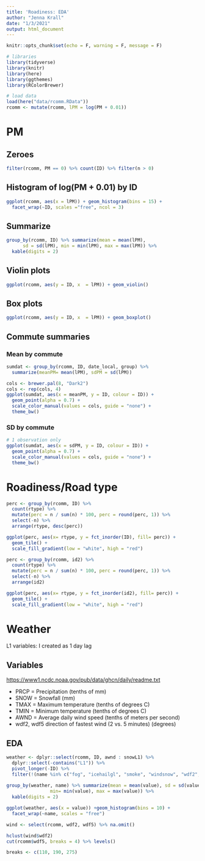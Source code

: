 ```yaml
---
title: 'Roadiness: EDA'
author: "Jenna Krall"
date: "1/3/2021"
output: html_document
---
```


```r
knitr::opts_chunk$set(echo = F, warning = F, message = F)
```

```r
# libraries
library(tidyverse)
library(knitr)
library(here)
library(ggthemes)
library(RColorBrewer)

```


```r
# load data
load(here("data/rcomm.RData"))
rcomm <- mutate(rcomm, lPM = log(PM + 0.01))
```


# PM

## Zeroes

```r
filter(rcomm, PM == 0) %>% count(ID) %>% filter(n > 0)
```

## Histogram of log(PM + 0.01) by ID


```r
ggplot(rcomm, aes(x = lPM)) + geom_histogram(bins = 15) + 
  facet_wrap(~ID, scales ="free", ncol = 3)

```

## Summarize

```r

group_by(rcomm, ID) %>% summarize(mean = mean(lPM), 
      sd = sd(lPM), min = min(lPM), max = max(lPM)) %>%
  kable(digits = 2)
```

## Violin plots

```r
ggplot(rcomm, aes(y = ID, x  = lPM)) + geom_violin()
```



## Box plots

```r
ggplot(rcomm, aes(y = ID, x  = lPM)) + geom_boxplot()
```


## Commute summaries

### Mean by commute

```r
sumdat <- group_by(rcomm, ID, date_local, group) %>%
  summarize(meanPM= mean(lPM), sdPM = sd(lPM))

cols <- brewer.pal(8, "Dark2")
cols <- rep(cols, 4)
ggplot(sumdat, aes(x = meanPM, y = ID, colour = ID)) +
  geom_point(alpha = 0.7) +
  scale_color_manual(values = cols, guide = "none") +
  theme_bw()
```

### SD by commute

```r
# 1 observation only
ggplot(sumdat, aes(x = sdPM, y = ID, colour = ID)) +
  geom_point(alpha = 0.7) +
  scale_color_manual(values = cols, guide = "none") +
  theme_bw()
```


# Roadiness/Road type

```r
perc <- group_by(rcomm, ID) %>%
  count(rtype) %>%
  mutate(perc = n / sum(n) * 100, perc = round(perc, 1)) %>%
  select(-n) %>%
  arrange(rtype, desc(perc))

ggplot(perc, aes(x= rtype, y = fct_inorder(ID), fill= perc)) + 
  geom_tile() +
  scale_fill_gradient(low = "white", high = "red")
```


```r
perc <- group_by(rcomm, id2) %>%
  count(rtype) %>%
  mutate(perc = n / sum(n) * 100, perc = round(perc, 1)) %>%
  select(-n) %>%
  arrange(id2)

ggplot(perc, aes(x= rtype, y = fct_inorder(id2), fill= perc)) + 
  geom_tile() +
  scale_fill_gradient(low = "white", high = "red")
```


# Weather

L1 variables: I created as 1 day lag

## Variables

<https://www1.ncdc.noaa.gov/pub/data/ghcn/daily/readme.txt>

- PRCP = Precipitation (tenths of mm)
- SNOW = Snowfall (mm)
- TMAX = Maximum temperature (tenths of degrees C)
- TMIN = Minimum temperature (tenths of degrees C)
- AWND = Average daily wind speed (tenths of meters per second)
- wdf2, wdf5 direction of fastest wind (2 vs. 5 minutes) (degrees)



## EDA
```r
weather <- dplyr::select(rcomm, ID, awnd : snowL1) %>%
  dplyr::select(-contains("L1")) %>%
  pivot_longer(-ID) %>%
  filter(!(name %in% c("fog", "icehailgl", "smoke", "windsnow", "wdf2", "wdf5")))
  
group_by(weather, name) %>% summarize(mean = mean(value), sd = sd(value), 
                min= min(value), max = max(value)) %>%
  kable(digits = 2)

ggplot(weather, aes(x = value)) +geom_histogram(bins = 10) + 
  facet_wrap(~name, scales = "free")
```


```r
wind <- select(rcomm, wdf2, wdf5) %>% na.omit()

hclust(wind$wdf2)
cut(rcomm$wdf5, breaks = 4) %>% levels()

breaks <- c(110, 190, 275)
```
